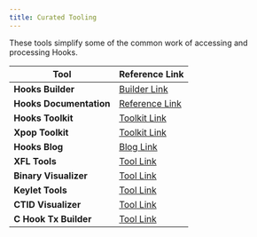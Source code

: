 ```yaml
---
title: Curated Tooling
---
```

These tools simplify some of the common work of accessing and processing Hooks.

| Tool                    | Reference Link                                                   |
| ----------------------- | ---------------------------------------------------------------- |
| **Hooks Builder**       | [Builder Link](https://hooks-builder.xrpl.org/develop)           |
| **Hooks Documentation** | [Reference Link](https://xrpl-hooks.readme.io/)                  |
| **Hooks Toolkit**       | [Toolkit Link](https://hooks-toolkit.com/)         |
| **Xpop Toolkit**        | [Toolkit Link](https://github.com/Transia-RnD/xpop-toolkit)      |
| **Hooks Blog**          | [Blog Link](https://dev.to/t/xrplhooks/top/infinity)             |
| **XFL Tools**           | [Tool Link](https://richardah.github.io/xfl-tools/)              |
| **Binary Visualizer**   | [Tool Link](https://richardah.github.io/xrpl-binary-visualizer/) |
| **Keylet Tools**        | [Tool Link](https://richardah.github.io/xrpl-keylet-tools/)      |
| **CTID Visualizer**     | [Tool Link](https://transia-rnd.github.io/xrpl-ctid-visualizer/) |
| **C Hook Tx Builder**   | [Tool Link](https://transia-rnd.github.io/xrpl-tt-visualizer/)   |

